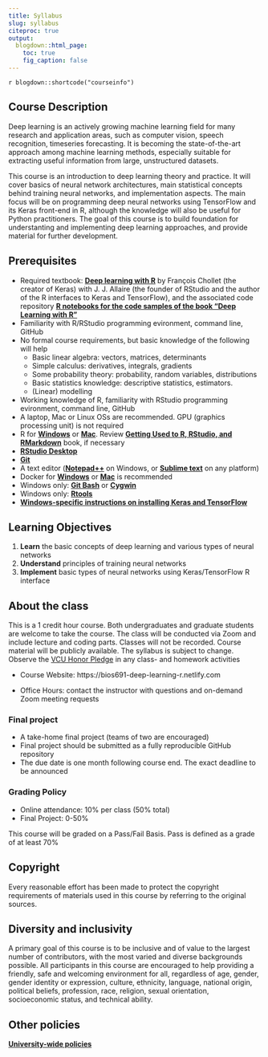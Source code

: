 ```yaml
---
title: Syllabus
slug: syllabus
citeproc: true
output:
  blogdown::html_page:
    toc: true
    fig_caption: false
---
```


`r blogdown::shortcode("courseinfo")`

## Course Description

Deep learning is an actively growing machine learning field for many research and application areas, such as computer vision, speech recognition, timeseries forecasting. It is becoming the state-of-the-art approach among machine learning methods, especially suitable for extracting useful information from large, unstructured datasets.

This course is an introduction to deep learning theory and practice. It will cover basics of neural network architectures, main statistical concepts behind training neural networks, and implementation aspects. The main focus will be on programming deep neural networks using TensorFlow and its Keras front-end in R, although the knowledge will also be useful for Python practitioners. The goal of this course is to build foundation for understanting and implementing deep learning approaches, and provide material for further development.

## Prerequisites

- Required textbook: [**Deep learning with R**](https://www.manning.com/books/deep-learning-with-r) by François Chollet (the creator of Keras) with J. J. Allaire (the founder of RStudio and the author of the R interfaces to Keras and TensorFlow), and the associated code repository [**R notebooks for the code samples of the book "Deep Learning with R"**](https://github.com/jjallaire/deep-learning-with-r-notebooks)
- Familiarity with R/RStudio programming evironment, command line, GitHub
- No formal course requirements, but basic knowledge of the following will help
    - Basic linear algebra: vectors, matrices, determinants
    - Simple calculus: derivatives, integrals, gradients
    - Some probability theory: probability, random variables, distributions
    - Basic statistics knowledge: descriptive statistics, estimators.
    - (Linear) modelling
- Working knowledge of R, familiarity with RStudio programming evironment, command line, GitHub
- A laptop, Mac or Linux OSs are recommended. GPU (graphics processing unit) is not required
- R for [**Windows**](http://cran.r-project.org/bin/windows/base/) or [**Mac**](http://cran.r-project.org/bin/macosx/). Review [**Getting Used to R, RStudio, and RMarkdown**](https://ismayc.github.io/rbasics-book/) book, if necessary
- [**RStudio Desktop**](https://www.rstudio.com/products/rstudio/download/)
- [**Git**](https://git-scm.com/downloads)
- A text editor ([**Notepad++**](https://notepad-plus-plus.org/) on Windows, or [**Sublime text**](https://www.sublimetext.com/) on any platform)
- Docker for [**Windows**](https://hub.docker.com/editions/community/docker-ce-desktop-windows/) or [**Mac**](https://hub.docker.com/editions/community/docker-ce-desktop-mac/) is recommended
- Windows only: [**Git Bash**](https://git-for-windows.github.io/) or [**Cygwin**](http://www.cygwin.com/)
- Windows only: [**Rtools**](https://cran.r-project.org/bin/windows/Rtools/)
- [**Windows-specific instructions on installing Keras and TensorFlow**](tensorflow.html)

## Learning Objectives

1.  **Learn** the basic concepts of deep learning and various types of neural networks
2.  **Understand** principles of training neural networks 
3.  **Implement** basic types of neural networks using Keras/TensorFlow R interface

## About the class

This is a 1 credit hour course. Both undergraduates and graduate students are welcome to take the course. The class will be conducted via Zoom and include lecture and coding parts. Classes will not be recorded. Course material will be publicly available. The syllabus is subject to change. Observe the [VCU Honor Pledge](https://students.vcu.edu/studentconduct/vcu-honor-system/academic-misconduct-/honor-pledge/) in any class- and homework activities

- Course Website:  https://bios691-deep-learning-r.netlify.com

- Office Hours: contact the instructor with questions and on-demand Zoom meeting requests

### Final project

- A take-home final project (teams of two are encouraged)
- Final project should be submitted as a fully reproducible GitHub repository
- The due date is one month following course end. The exact deadline to be announced

### Grading Policy

- Online attendance: 10% per class (50% total)
- Final Project: 0-50% 

This course will be graded on a Pass/Fail Basis. Pass is defined as a grade of at least 70%

## Copyright

Every reasonable effort has been made to protect the copyright requirements of materials used in this course by referring to the original sources. 

## Diversity and inclusivity

A primary goal of this course is to be inclusive and of value to the largest number of contributors, with the most varied and diverse backgrounds possible. All participants in this course are encouraged to help providing a friendly, safe and welcoming environment for all, regardless of age, gender, gender identity or expression, culture, ethnicity, language, national origin, political beliefs, profession, race, religion, sexual orientation, socioeconomic status, and technical ability.

## Other policies

[**University-wide policies**](http://www.provost.vcu.edu/academic-affairs/operations/syllabus-statements/)

<!--
### Late Policy

Students get 1 free assignment to submit late without penalties. Please email us through Sakai that you need more time. If you need accomodation, please email us so we can figure out a way to help you.

Graduate Studies in the OHSU School of Medicine is committed to providing grades to students in a timely manner. Course instructors will provide students with information in writing at the beginning of each
course that describes the grading policies and procedures including but not limited to evaluation criteria, expected time needed to grade individual student examinations and type of feedback they will provide.

Class grades are due to the Registrar by the Friday following the week of finals. However, on those occasions when a grade has not been submitted by the deadline, the following procedure shall be followed:

1)  The Department/Program Coordinator will immediately contact the Instructor requesting the missing grade, with a copy to the Program Director and Registrar.

2)  If the grade is still overdue by the end of next week, the Department/Program Coordinator will email the Department Chair directly, with a copy to the Instructor and Program Director requesting resolution of the missing grade.

3)  If, after an additional week the grade is still outstanding, the student or Department/Program Coordinator may petition the Office of Graduate students for final resolution.

1.  *For courses that are run by a specific department.*

2.  *For the conjoined courses (course number is preceded by CON\_ that
    are run by Graduate Studies.*

-->